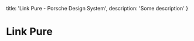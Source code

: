 
  title: 'Link Pure - Porsche Design System',
  description: 'Some description'
}

# Link Pure <ComponentStatus tagName="p-link-pure"></ComponentStatus>

<ComponentApi tagName="p-link-pure" />